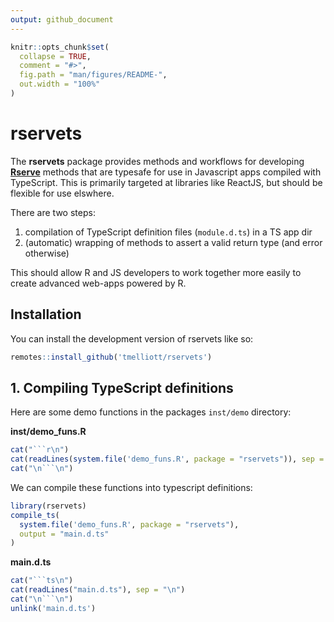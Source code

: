 ```yaml
---
output: github_document
---
```


<!-- README.md is generated from README.Rmd. Please edit that file -->

```r
knitr::opts_chunk$set(
  collapse = TRUE,
  comment = "#>",
  fig.path = "man/figures/README-",
  out.width = "100%"
)
```

# rservets

<!-- badges: start -->
<!-- badges: end -->

The **rservets** package provides methods and workflows for developing [**Rserve**](github.com/att/Rserve) methods that are typesafe for use in Javascript apps compiled with TypeScript. This is primarily targeted at libraries like ReactJS, but should be flexible for use elswhere.

There are two steps:

1. compilation of TypeScript definition files (`module.d.ts`) in a TS app dir
2. (automatic) wrapping of methods to assert a valid return type (and error otherwise)

This should allow R and JS developers to work together more easily to create advanced web-apps powered by R.

## Installation

You can install the development version of rservets like so:

```r
remotes::install_github('tmelliott/rservets')
```

## 1. Compiling TypeScript definitions

Here are some demo functions in the packages `inst/demo` directory:

**inst/demo_funs.R**

````r
cat("```r\n")
cat(readLines(system.file('demo_funs.R', package = "rservets")), sep = "\n")
cat("\n```\n")
````

We can compile these functions into typescript definitions:

```r
library(rservets)
compile_ts(
  system.file('demo_funs.R', package = "rservets"),
  output = "main.d.ts"
)
```

**main.d.ts**

````r
cat("```ts\n")
cat(readLines("main.d.ts"), sep = "\n")
cat("\n```\n")
unlink('main.d.ts')
````
